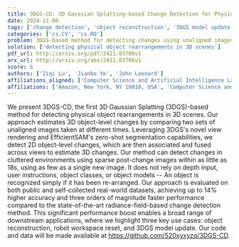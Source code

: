 ```yaml
---
title: 3DGS-CD: 3D Gaussian Splatting-based Change Detection for Physical   Object Rearrangement
date: 2024-11-06
tags: ['change detection', 'object reconstruction', '3DGS model update', 'robot workspace reset', '3D scenes', 'physical object rearrangement', '3D Gaussian Splatting', 'zero-shot segmentation', 'real-world datasets', '3D changes', 'cluttered environments', '2D object-level changes']
categories: ['cs.CV', 'cs.RO']
problem: 3DGS-based method for detecting changes using unaligned images
solution: ['detecting physical object rearrangements in 3D scenes']
pdf_url: http://arxiv.org/pdf/2411.03706v1
arx_url: http://arxiv.org/abs/2411.03706v1
score: 6
authors: ['Ziqi Lu', 'Jianbo Ye', 'John Leonard']
affiliations_aligned: ['Computer Science and Artificial Intelligence Laboratory, Massachusetts Institute of Technology, Cambridge, MA 02139, USA', 'Amazon, New York, NY 10018, USA', 'Computer Science and Artificial Intelligence Laboratory, Massachusetts Institute of Technology, Cambridge, MA 02139, USA']
affiliations: ['Amazon, New York, NY 10018, USA', 'Computer Science and Artificial Intelligence Laboratory, Massachusetts Institute of Technology, Cambridge, MA 02139, USA']
---
```



We present 3DGS-CD, the first 3D Gaussian Splatting (3DGS)-based method for detecting physical object rearrangements in 3D scenes. Our approach estimates 3D object-level changes by comparing two sets of unaligned images taken at different times. Leveraging 3DGS's novel view rendering and EfficientSAM's zero-shot segmentation capabilities, we detect 2D object-level changes, which are then associated and fused across views to estimate 3D changes. Our method can detect changes in cluttered environments using sparse post-change images within as little as 18s, using as few as a single new image. It does not rely on depth input, user instructions, object classes, or object models -- An object is recognized simply if it has been re-arranged. Our approach is evaluated on both public and self-collected real-world datasets, achieving up to 14% higher accuracy and three orders of magnitude faster performance compared to the state-of-the-art radiance-field-based change detection method. This significant performance boost enables a broad range of downstream applications, where we highlight three key use cases: object reconstruction, robot workspace reset, and 3DGS model update. Our code and data will be made available at https://github.com/520xyxyzq/3DGS-CD.